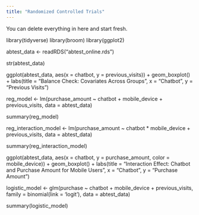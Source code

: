 ```yaml
---
title: "Randomized Controlled Trials"
---
```


::: callout-note
You can delete everything in here and start fresh.
:::

library(tidyverse)
library(broom)
library(ggplot2)


abtest_data <- readRDS("abtest_online.rds")


str(abtest_data)



ggplot(abtest_data, aes(x = chatbot, y = previous_visits)) +
  geom_boxplot() +
  labs(title = "Balance Check: Covariates Across Groups", x = "Chatbot", y = "Previous Visits")


reg_model <- lm(purchase_amount ~ chatbot + mobile_device + previous_visits, data = abtest_data)


summary(reg_model)



reg_interaction_model <- lm(purchase_amount ~ chatbot * mobile_device + previous_visits, data = abtest_data)


summary(reg_interaction_model)


ggplot(abtest_data, aes(x = chatbot, y = purchase_amount, color = mobile_device)) +
  geom_boxplot() +
  labs(title = "Interaction Effect: Chatbot and Purchase Amount for Mobile Users", x = "Chatbot", y = "Purchase Amount")


logistic_model <- glm(purchase ~ chatbot + mobile_device + previous_visits, family = binomial(link = 'logit'), data = abtest_data)


summary(logistic_model)

